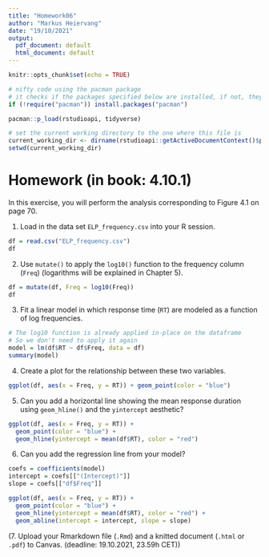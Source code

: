 ---
title: "Homework06"
author: "Markus Heiervang"
date: "19/10/2021"
output:
  pdf_document: default
  html_document: default
---

```{r setup, include=FALSE}
knitr::opts_chunk$set(echo = TRUE)

# nifty code using the pacman package
# it checks if the packages specified below are installed, if not, they will be installed, if yes, they will be loaded
if (!require("pacman")) install.packages("pacman")

pacman::p_load(rstudioapi, tidyverse)

# set the current working directory to the one where this file is
current_working_dir <- dirname(rstudioapi::getActiveDocumentContext()$path)
setwd(current_working_dir)
```



# Homework (in book: 4.10.1) 
In this exercise, you will perform the analysis corresponding to Figure 4.1 on page 70. 

1. Load in the data set `ELP_frequency.csv` into your R session. 
```{r}
df = read.csv("ELP_frequency.csv")
df
```
2. Use `mutate()` to apply the `log10()` function to the frequency column (`Freq`) (logarithms will be explained in Chapter 5).
```{r}
df = mutate(df, Freq = log10(Freq))
df
```
3. Fit a linear model in which response time (`RT`) are modeled as a function of log frequencies. 
```{r}
# The log10 function is already applied in-place on the dataframe
# So we don't need to apply it again
model = lm(df$RT ~ df$Freq, data = df)
summary(model)
```
4. Create a plot for the relationship between these two variables. 
```{r}
ggplot(df, aes(x = Freq, y = RT)) + geom_point(color = "blue")
```

5. Can you add a horizontal line showing the mean response duration using `geom_hline()` and the `yintercept` aesthetic?
```{r}
ggplot(df, aes(x = Freq, y = RT)) + 
  geom_point(color = "blue") + 
  geom_hline(yintercept = mean(df$RT), color = "red")
```


6. Can you add the regression line from your model?
```{r}
coefs = coefficients(model)
intercept = coefs[["(Intercept)"]]
slope = coefs[["df$Freq"]]

ggplot(df, aes(x = Freq, y = RT)) + 
  geom_point(color = "blue") + 
  geom_hline(yintercept = mean(df$RT), color = "red") + 
  geom_abline(intercept = intercept, slope = slope)
```

(7. Upload your Rmarkdown file (`.Rmd`) and a knitted document (`.html` or `.pdf`) to Canvas. (deadline: 19.10.2021, 23.59h CET))

